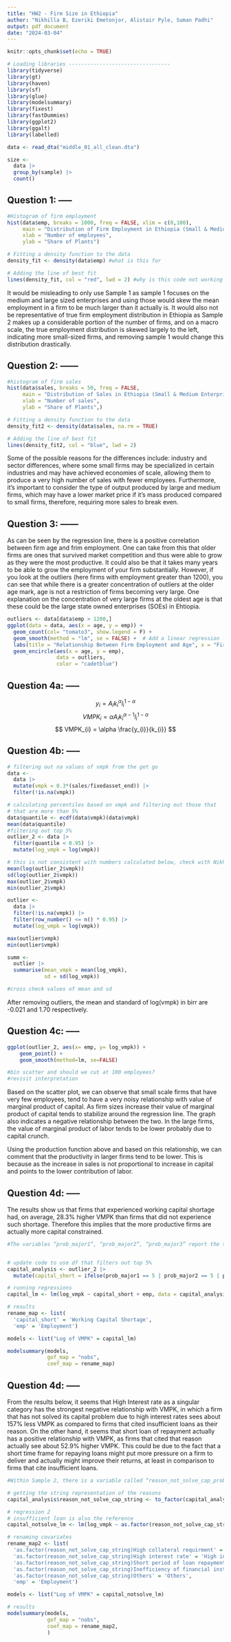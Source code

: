 ```yaml
---
title: "HW2 - Firm Size in Ethiopia"
author: "Nikhilla B, Ezeriki Emetonjor, Alistair Pyle, Suman Padhi"
output: pdf_document
date: "2024-03-04"
---
```


```r
knitr::opts_chunk$set(echo = TRUE)

# Loading libraries ---------------------------------
library(tidyverse)
library(gt)
library(haven)
library(sf)
library(glue)
library(modelsummary)
library(fixest)
library(fastDummies)
library(ggplot2)
library(ggalt)
library(labelled)

data <- read_dta("middle_01_all_clean.dta")

size <-
  data |> 
  group_by(sample) |> 
  count()

```

## Question 1: -----


```r
#Histogram of firm employment
hist(data$emp, breaks = 1000, freq = FALSE, xlim = c(0,100), 
     main = "Distribution of Firm Employment in Ethiopia (Small & Medium Enterprises)",
     xlab = "Number of employees",
     ylab = "Share of Plants")  

# Fitting a density function to the data
density_fit <- density(data$emp) #what is this for

# Adding the line of best fit
lines(density_fit, col = "red", lwd = 2) #why is this code not working 
```

It would be misleading to only use Sample 1 as sample 1 focuses on the medium
and large sized enterprises and using those would skew the mean employment in
a firm to be much larger than it actually is. It would also not be representative
of true firm employment distribution in Ethiopia as Sample 2 makes up a considerable portion of the number of firms, and on a macro scale, the true employment distribution is skewed largely to the left, indicating more small-sized firms, and removing sample 1 would change this distribution drastically.

## Question 2: ------

```r
#histogram of firm sales
hist(data$sales, breaks = 50, freq = FALSE, 
     main = "Distribution of Sales in Ethiopia (Small & Medium Enterprises)",
     xlab = "Number of sales",
     ylab = "Share of Plants",)

# Fitting a density function to the data
density_fit2 <- density(data$sales, na.rm = TRUE)

# Adding the line of best fit
lines(density_fit2, col = "blue", lwd = 2)
```


Some of the possible reasons for the differences include: industry and sector
differences, where some small firms may be specialized in certain industries 
and may have achieved economies of scale, allowing them to produce a very high
number of sales with fewer employees. Furthermore, it's important to consider
the type of output produced by large and medium firms, which may have a lower
market price if it's mass produced compared to small firms, therefore, requiring
more sales to break even. 

## Question 3: ------

As can be seen by the regression line, there is a positive correlation between 
firm age and frim employment. One can take from this that older firms are ones
that survived market competition and thus were able to grow as they were the 
most productive. It could also be that it takes many years to be able to grow the employment of your firm substantially.
However, if you look at the outliers (here firms with employment greater than 1200), you can see that while there is a greater concentration of outliers at the older age mark, age is not a restriction of firms becoming very large. One explanation on the concentration of very large firms at the oldest age is that these could be the large state owned enterprises (SOEs) in Ehtiopia.

```r
outliers <- data[data$emp > 1200,]
ggplot(data = data, aes(x = age, y = emp)) +
  geom_count(col= "tomato3", show.legend = F) +
  geom_smooth(method = "lm", se = FALSE) +  # Add a linear regression line
  labs(title = "Relationship Between Firm Employment and Age", x = "Firm Age", y = "Firm Employment") +
  geom_encircle(aes(x = age, y = emp),
                data = outliers,
                color = "cadetblue")
```

## Question 4a: -----

$$
y_{i} = A_{i}k_{i}^{\alpha}l_{i}^{1-\alpha}
$$
$$
VMPK_{i} = \alpha A_{i}k_{i}^{\alpha-1}l_{i}^{1-\alpha}
$$
$$
VMPK_{i} = \alpha \frac{y_{i}}{k_{i}}
$$


## Question 4b: -----

```r
# filtering out na values of vmpk from the get go
data <-
  data |> 
  mutate(vmpk = 0.3*(sales/fixedasset_end)) |> 
  filter(!is.na(vmpk))

# calculating percentiles based on vmpk and filtering out those that
# that are more than 5%
data$quantile <- ecdf(data$vmpk)(data$vmpk)
mean(data$quantile)
#filtering out top 5%
outlier_2 <- data |>
  filter(quantile < 0.95) |>
  mutate(log_vmpk = log(vmpk))

# this is not consistent with numbers calculated below, check with Nikhilla
mean(log(outlier_2$vmpk))
sd(log(outlier_2$vmpk))
max(outlier_2$vmpk)
min(outlier_2$vmpk)

outlier <-
  data |> 
  filter(!is.na(vmpk)) |> 
  filter(row_number() <= n() * 0.95) |> 
  mutate(log_vmpk = log(vmpk))

max(outlier$vmpk)
min(outlier$vmpk)

summ <-
  outlier |> 
  summarise(mean_vmpk = mean(log_vmpk),
            sd = sd(log_vmpk))

#cross check values of mean and sd

```

After removing outliers, the mean and standard of log(vmpk) in birr are -0.021 and 1.70 respectively.

## Question 4c: -----

```r
ggplot(outlier_2, aes(x= emp, y= log_vmpk)) +
    geom_point() +
    geom_smooth(method=lm, se=FALSE)

#bin scatter and should we cut at 100 employees?
#revisit interpretation

```

Based on the scatter plot, we can observe that small scale firms that have very few employees, tend to have a very noisy relationship with value of marginal product of capital. As firm sizes increase their value of marginal product of capital tends to stabilize around the regression line. The graph also indicates a negative relationship between the two. In the large firms, the value of marginal product of labor tends to be lower probably due to capital crunch. 

Using the production function above and based on this relationship, we can comment that the productivity in larger firms tend to be lower. This is because as the increase in sales is not proportional to increase in capital and points to the lower contribution of labor. 


## Question 4d: -----
The results show us that firms that experienced working capital shortage had, on average, 28.3% higher VMPK than firms that did not experience such shortage. Therefore this implies that the more productive firms are actually more capital constrained.
```r
#The variables “prob_major1”, “prob_major2”, “prob_major3” report the three major problems faced by firms. Construct a variable that is equal to one if a firm reports “working capital shortage” (the code is 5) as any of the responses to these three variables; otherwise, it takes a value of zero. Run a regression that compares the log(VMPK) between firms that report working capital shortages and those that do not, while controlling for firm size. Provide an interpretation of the finding.


# update code to use df that filters out top 5%
capital_analysis <- outlier_2 |>
  mutate(capital_short = ifelse(prob_major1 == 5 | prob_major2 == 5 | prob_major3 == 5, 1, 0))

# running regressions
capital_lm <- lm(log_vmpk ~ capital_short + emp, data = capital_analysis)

# results
rename_map <- list(
  'capital_short' = 'Working Capital Shortage',
  'emp' = 'Employment')

models <- list("Log of VMPK" = capital_lm)

modelsummary(models,
             gof_map = "nobs",
             coef_map = rename_map)


```

## Question 4d: -----
From the results below, it seems that High Interest rate as a singular category has the strongest negative relationship with VMPK, in which a firm that has not solved its capital problem due to high interest rates sees about 157% less VMPK as compared to firms that cited insufficient loans as their reason. On the other hand, it seems that short loan of repayment actually has a positive relationship with VMPK, as firms that cited that reason actually see about 52.9% higher VMPK. This could be due to the fact that a short time frame for repaying loans might put more pressure on a firm to deliver and actually might improve their returns, at least in comparison to firms that cite insufficient loans.
```r
#Within Sample 2, there is a variable called “reason_not_solve_cap_prob” which takes on 6 possible values for why firms may be unable to solve their working capital problems. It’s only been answered by 167 firms, but let’s take the answers at face value and assume firms are telling the truth. Re-do the analysis in (d) comparing the log(VMPK) of firms controlling for firm size and the different responses to this question. What message emerges from the regression? (Hint, if you write “i.reason_not_solve_cap_prob”, Stata will automatically create the dummy variables for you and drop one (“insufficient loan”).

# getting the string representation of the reasons
capital_analysis$reason_not_solve_cap_string <- to_factor(capital_analysis$reason_not_solve_cap_prob)

# regression 2
# insufficient loan is also the reference
capital_notsolve_lm <- lm(log_vmpk ~ as.factor(reason_not_solve_cap_string) + emp, data = capital_analysis)

# renaming covariates
rename_map2 <- list(
  'as.factor(reason_not_solve_cap_string)High collateral requirment' = 'High collateral requirment',
  'as.factor(reason_not_solve_cap_string)High interest rate' = 'High interest rate',
  'as.factor(reason_not_solve_cap_string)Short period of loan repayment' = 'Short period of loan repayment',
  'as.factor(reason_not_solve_cap_string)Inefficiency of financial institutions' = 'Inefficiency of financial institutions',
  'as.factor(reason_not_solve_cap_string)Others' = 'Others',
  'emp' = 'Employment')

models <- list("Log of VMPK" = capital_notsolve_lm)

# results
modelsummary(models,
             gof_map = "nobs",
             coef_map = rename_map2,
             )

```

